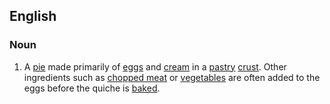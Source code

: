 ==English==
===Noun===
# A [[pie]] made primarily of [[egg]]s and [[cream]] in a [[pastry]] [[crust]]. Other ingredients such as [[chopped meat]] or [[vegetable]]s are often added to the eggs before the quiche is [[bake]]d.